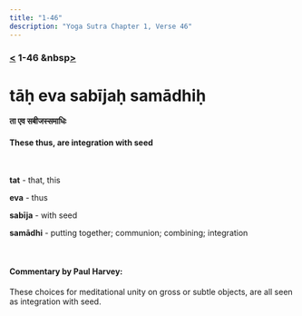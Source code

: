 ```yaml
---
title: "1-46"
description: "Yoga Sutra Chapter 1, Verse 46"
---
```


### [<](/Chapter-1/1-45/) 1-46 &nbsp[>](/Chapter-1/1-47/)

# tāḥ eva sabījaḥ samādhiḥ

#### ता एव सबीजस्समाधिः

#### These thus, are integration with seed

<br />

**tat** - that, this <br />

**eva** - thus <br />

**sabīja** - with seed <br />

**samādhi** - putting together; communion; combining; integration <br />

<br />

#### Commentary by Paul Harvey:

These choices for meditational unity on gross or subtle objects,
are all seen as integration with seed.

<br />
